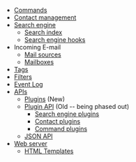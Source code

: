 * [[Commands]]
* [[Contact management]]
* [[Search engine]]
** [[Search index]]
** [[Search engine hooks]]
* Incoming E-mail
** [[Mail sources]]
** [[Mailboxes]]
* [[Tags]]
* [[Filters]]
* [[Event Log]]
* [[APIs]]
** [[Plugins]] (New)
** [[Plugin API]] (Old -- being phased out)
*** [[Search engine plugins]]
*** [[Contact plugins]]
*** [[Command plugins]]
** [[JSON API]]
* [[Web server]]
** [[HTML Templates]]
